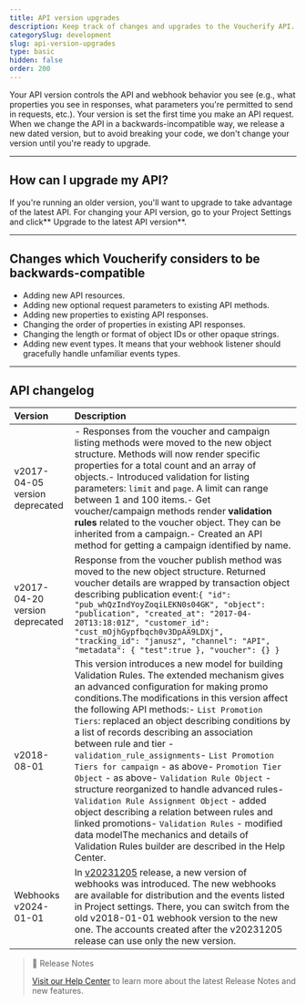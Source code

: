 ```yaml
---
title: API version upgrades
description: Keep track of changes and upgrades to the Voucherify API.
categorySlug: development
slug: api-version-upgrades
type: basic
hidden: false
order: 200
---
```


Your API version controls the API and webhook behavior you see (e.g., what properties you see in responses, what parameters you're permitted to send in requests, etc.). Your version is set the first time you make an API request. When we change the API in a backwards-incompatible way, we release a new dated version, but to avoid breaking your code, we don't change your version until you're ready to upgrade.

---

## How can I upgrade my API?

If you're running an older version, you'll want to upgrade to take advantage of the latest API. For changing your API version, go to your Project Settings and click** Upgrade to the latest API version**.

---

## Changes which Voucherify considers to be backwards-compatible

- Adding new API resources.
- Adding new optional request parameters to existing API methods.
- Adding new properties to existing API responses.
- Changing the order of properties in existing API responses.
- Changing the length or format of object IDs or other opaque strings. 
- Adding new event types. It means that your webhook listener should gracefully handle unfamiliar events types.

---

## API changelog

| Version                            | Description                                                                                                                                                                                                                                                                                                                                                                                                                                                                                                                                                                                                                                                                                                                                                                                                                                                |
| :--------------------------------- | :--------------------------------------------------------------------------------------------------------------------------------------------------------------------------------------------------------------------------------------------------------------------------------------------------------------------------------------------------------------------------------------------------------------------------------------------------------------------------------------------------------------------------------------------------------------------------------------------------------------------------------------------------------------------------------------------------------------------------------------------------------------------------------------------------------------------------------------------------------- |
| v2017-04-05 version deprecated | - Responses from the voucher and campaign listing methods were moved to the new object structure. Methods will now render specific properties for a total count and an array of objects.- Introduced validation for listing parameters: `limit` and `page`. A limit can range between 1 and 100 items.- Get voucher/campaign methods render **validation rules** related to the voucher object. They can be inherited from a campaign.- Created an API method for getting a campaign identified by name.                                                                                                                                                                                                                                                                                                                                       |
| v2017-04-20 version deprecated | Response from the voucher publish method was moved to the new object structure. Returned voucher details are wrapped by transaction object describing publication event:`{ "id": "pub_whQzIndYoyZoqiLEKN0s04GK", "object": "publication", "created_at": "2017-04-20T13:18:01Z", "customer_id": "cust_mOjhGypfbqch0v3DpAA9LDXj", "tracking_id": "janusz", "channel": "API", "metadata": { "test":true }, "voucher": {} }                                                                   `                                                                                                                                                                                                                                                                                                                                                              |
| v2018-08-01                        | This version introduces a new model for building Validation Rules. The extended mechanism gives an advanced configuration for making promo conditions.The modifications in this version affect the following API methods:- `List Promotion Tiers`: replaced an object describing conditions by a list of records describing an association between rule and tier - `validation_rule_assignments`- `List Promotion Tiers for campaign` - as above- `Promotion Tier Object` - as above- `Validation Rule Object` - structure reorganized to handle advanced rules- `Validation Rule Assignment Object` - added object describing a relation between rules and linked promotions- `Validation Rules` - modified data modelThe mechanics and details of Validation Rules builder are described in the Help Center. |
| Webhooks v2024-01-01               | In [v20231205](https://support.voucherify.io/article/23-whats-new-in-voucherify#v20231205) release, a new version of webhooks was introduced. The new webhooks are available for distribution and the events listed in Project settings. There, you can switch from the old v2018-01-01 webhook version to the new one. The accounts created after the v20231205 release can use only the new version.                                                                                                                                                                                                                                                                                                                                                                                                                                                     |

> 📘 Release Notes
>
> [Visit our Help Center](https://support.voucherify.io/article/23-whats-new-in-voucherify) to learn more about the latest Release Notes and new features.
